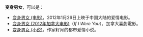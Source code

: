 '''变身男女'''，可以是：
*[[变身男女_(电影)|变身男女 (电影)]]，2012年1月26日上映于中国大陆的爱情电影。
*[[变身男女_(2012年加拿大电影)|变身男女 (2012年加拿大电影)]]（''If I Were You''），加拿大喜劇電影。
*[[变身男女_(小说)|变身男女 (小说)]]，作家籽月的都市爱情小说。

{{disambig|Cat=四字作品消歧义}}